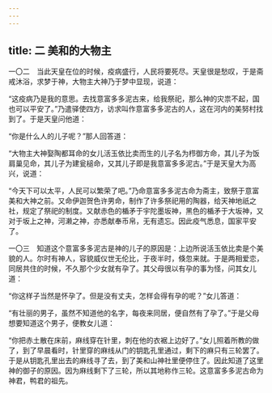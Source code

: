 ```yaml
---
---
---
```

title: 二 美和的大物主
---




一〇二　当此天皇在位的时候，疫病盛行，人民将要死尽。天皇很是愁叹，于是斋戒沐浴，求梦于神，大物主大神乃于梦中显现，说道：

“这疫病乃是我的意思。去找意富多多泥古来，给我祭祀，那么神的灾祟不起，国也可以平安了。”乃遣驿使四方，访求叫作意富多多泥古的人，这在河内的美努村找到了。于是天皇问他道：

“你是什么人的儿子呢？”那人回答道：

“大物主大神娶陶都耳命的女儿活玉依比卖而生的儿子名为栉御方命，其儿子为饭肩巢见命，其儿子为建瓮槌命，又其儿子即是我意富多多泥古。”于是天皇大为高兴，说道：

“今天下可以太平，人民可以繁荣了吧。”乃命意富多多泥古命为斋主，致祭于意富美和大神之前。又命伊迦贺色许男命，制作了许多祭祀用的陶器，给天神地祇之社，规定了祭祀的制度。又献赤色的楯矛于宇陀墨坂神，黑色的楯矛于大坂神，又对于坂上之神，河濑之神，亦悉献奉币帛，无有遗忘。因此疫气悉息，国家平安了。

一〇三　知道这个意富多多泥古是神的儿子的原因是：上边所说活玉依比卖是个美貌的人。尔时有神人，容貌威仪世无伦比，于夜半时，倏忽来就。于是两相爱恋，同居共住的时候，不久那个少女就有孕了。其父母很以有孕的事为怪，问其女儿道：

“你这样子当然是怀孕了。但是没有丈夫，怎样会得有孕的呢？”女儿答道：

“有壮丽的男子，虽然不知道他的名字，每夜来同居，便自然有了孕了。”于是父母想要知道这个男子，便教女儿道：

“你把赤土散在床前，麻线穿在针里，刺在他的衣裾上边好了。”女儿照着所教的做了，到了早晨看时，针里穿的麻线从门的钥匙孔里通过，剩下的麻只有三轮罢了。于是从钥匙孔里出去的麻线寻了去，到了美和山神社里便停住了。因此知道了这里神的御子的原因。因为麻线剩下了三轮，所以其地称作三轮。这意富多多泥古命为神君，鸭君的祖先。